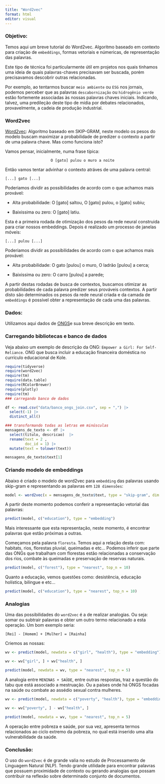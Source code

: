 ```yaml
---
title: "Word2vec"
format: html
editor: visual
---
```


### Objetivo:

Temos aqui um breve tutorial do Word2vec. Algoritmo baseado em contexto para criaçào de `embeddings`, formas vetoriais e númericas, de representação das palavras.

Este tipo de técnica foi particularmente útil em projetos nos quais tinhamos uma ideia de quais palavras-chaves precisavam ser buscada, porém precisavamos descobrir outras relacionadas.

Por exemplo, ao tentarmos buscar `meio ambiente` ou `ESG` nos jornais, podemos perceber que as palavras `descabornização` ou `hidrogênio verde` estão fortemente associadas às nossas palavras chaves iniciais. Indicando, talvez, uma predileção deste tipo de mídia por debates relacionados, provavelmente, a cadeia de produção industrial.

### Word2vec

[Word2vec](https://www.analyticsvidhya.com/blog/2021/07/word2vec-for-word-embeddings-a-beginners-guide/): Algoritmo baseado em SKIP-GRAM, neste modelo os pesos do modelo buscam maximizar a probabilidade de predizer o contexto a partir de uma palavra chave. Mas como funciona isto?

Vamos pensar, inicialmente, numa frase típica:

::: {style="text-align: center;"}
`O [gato] pulou o muro a noite`
:::

Então vamos tentar advinhar o contexto atráves de uma palavra central:

::: {style="text-align: left;"}
`[...] gato [...]`
:::

Poderiamos dividir as possibilidades de acordo com o que achamos mais provável:

-   Alta probabilidade: O \[gato\] saltou, O \[gato\] pulou, o \[gato\] subiu;

-   Baixissima ou zero: O \[gato\] latiu.

Esta é a primeira rodada de otimização dos pesos da rede neural construida para criar nossos embeddings. Depois é realizado um processo de janelas móveis:

::: {style="text-align: left;"}
`[...] pulou [...]`
:::

Poderiamos dividir as possibilidades de acordo com o que achamos mais provável:

-   Alta probabilidade: O gato \[pulou\] o muro, O ladrão \[pulou\] a cerca;

-   Baixissima ou zero: O carro \[pulou\] a parede;

A partir destas rodadas de busca de contextos, buscamos otimizar as probabilidades de cada palavra predizer seus prováveis contextos. A partir disto são determinados os pesos da rede neural criada e da camada de `embeddings` é possível obter a representação de cada uma das palavras.

### Dados:

Utilizamos aqui dados de [ONGS](https://www.globalgiving.org/)e sua breve descrição em texto.

### Carregando bibliotecas e banco de dados

Veja abaixo um exemplo de descrição da ONG: `Empower a Girl: For Self-Reliance`. ONG que busca incluir a educação financeira doméstica no currículo educacional de Kole.

```r

require(tidyverse)
require(word2vec)
require(tm)
require(data.table)
require(RColorBrewer)
require(plotly)
require(tm)
### carregando banco de dados

df <- read.csv("data/banco_ongs_join.csv", sep = ",") |> 
  select(-1) |> 
  distinct_all()

### transformando todas as letras em minúsculas
mensagens_de_texto <- df |> 
  select(titulo, descricao)  |> 
  rename(text = 2 , 
         doc_id = 1) |> 
  mutate(text = tolower(text))

mensagens_de_texto$text[1]

```

### Criando modelo de embeddings

Abaixo é criado o modelo de word2vec para `embedding` das palavras usando skip-gram e representando as palavras em `128 dimensões`:

```r

model <- word2vec(x = mensagens_de_texto$text, type = "skip-gram", dim = 128)
```

A partir deste momento podemos conferir a representação vetorial das palavras:

```r

predict(model, c("education"), type = "embedding")

```

Mais interessante que esta representação, neste momento, é encontrar palavras que estão próximas a outras.

Começamos pela palavra `floresta`. Temos aqui a relação desta com: habitats, rios, florestas pluvial, queimadas e etc... Podemos inferir que parte das ONGs que trabalham com florestas estão relacionadas a conservação dos rios, combate às queimadas e preservação de reservas naturais.

```r
predict(model, c("forest"), type = "nearest", top_n = 10)

```

Quanto a educação, vemos questões como: desistência, educação holística, bilingue e etc...

```r

predict(model, c("education"), type = "nearest", top_n = 10)

```

### Analogias

Uma das possibilidades do `word2vec` é a de realizar analogias. Ou seja: somar ou subtrair palavras e obter um outro termo relacionado a esta operação. Um bom exemplo seria:

::: {style="text-align: left;"}
`[Rei] - [Homem] + [Mulher] = [Rainha]`
:::

Criemos as nossas:

```r

wv <- predict(model, newdata = c("girl", "health"), type = "embedding")

wv <- wv["girl", ] + wv["health", ]

predict(model, newdata = wv, type = "nearest", top_n = 5)
```

A analogia entre `MENINAS + SAÚDE`, entre outras respostas, traz a questão do tabu que está associado a mestruação. Ou a países onde há ONGS focadas na saúde ou combate ao assédio sexual contra mulheres.

```r

wv <- predict(model, newdata = c("poverty", "health"), type = "embedding")

wv <- wv["poverty", ] - wv["health", ]

predict(model, newdata = wv, type = "nearest", top_n = 5)
```

A operação entre pobreza e saúde, por sua vez, apresenta termos relacionados ao ciclo extremo da pobreza, no qual está inserido uma alta vulnerabilidade da saúde.

### Conclusão:

O uso do `word2vec` é de grande valia no estudo de Processamento de Linguagem Natural (NLP). Tendo grande utilidade para encontrar palavras que possuem proximidade de contexto ou gerando analogias que possam contribuir na reflexão sobre determinado conjunto de documentos.

